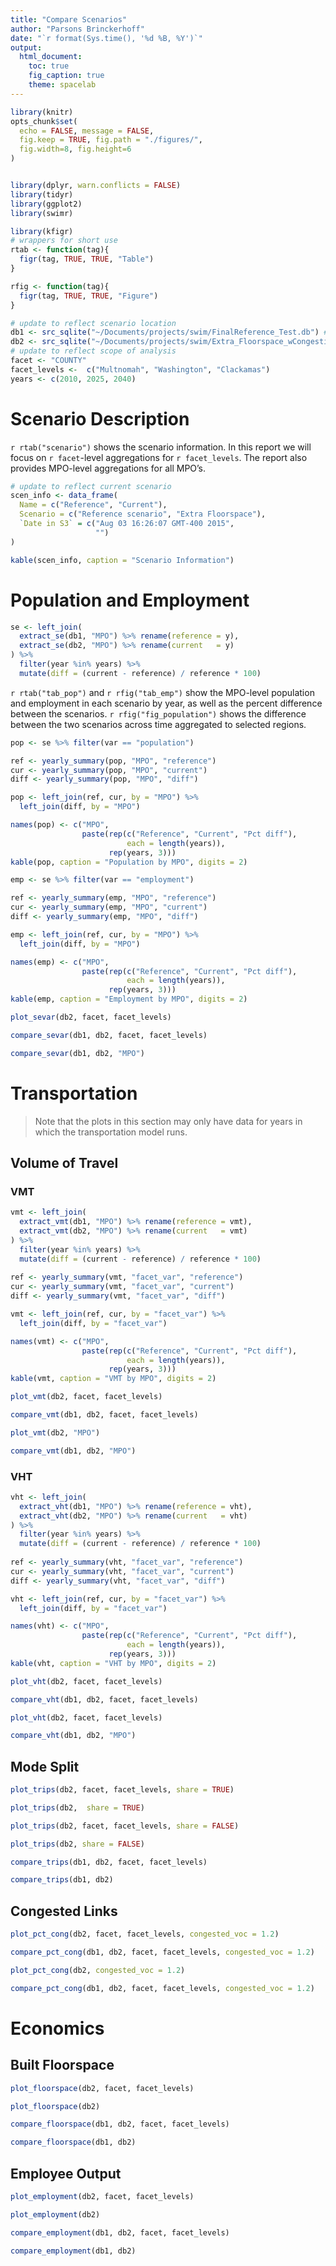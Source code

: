 ```yaml
---
title: "Compare Scenarios"
author: "Parsons Brinckerhoff"
date: "`r format(Sys.time(), '%d %B, %Y')`"
output: 
  html_document:
    toc: true
    fig_caption: true
    theme: spacelab
---
```


```r
library(knitr)
opts_chunk$set(
  echo = FALSE, message = FALSE,
  fig.keep = TRUE, fig.path = "./figures/",
  fig.width=8, fig.height=6
)


library(dplyr, warn.conflicts = FALSE)
library(tidyr)
library(ggplot2)
library(swimr)
```

```r
library(kfigr)
# wrappers for short use
rtab <- function(tag){
  figr(tag, TRUE, TRUE, "Table")
}

rfig <- function(tag){
  figr(tag, TRUE, TRUE, "Figure")
}
```


```r
# update to reflect scenario location
db1 <- src_sqlite("~/Documents/projects/swim/FinalReference_Test.db") # reference
db2 <- src_sqlite("~/Documents/projects/swim/Extra_Floorspace_wCongestion.db") # current
# update to reflect scope of analysis
facet <- "COUNTY" 
facet_levels <-  c("Multnomah", "Washington", "Clackamas")
years <- c(2010, 2025, 2040)
```


# Scenario Description

`r rtab("scenario")` shows the scenario information. 
In this report we will focus on `r facet`-level aggregations for 
`r facet_levels`. The report also provides MPO-level aggregations for all MPO's.

```r
# update to reflect current scenario
scen_info <- data_frame(
  Name = c("Reference", "Current"),
  Scenario = c("Reference scenario", "Extra Floorspace"),
  `Date in S3` = c("Aug 03 16:26:07 GMT-400 2015", 
                   "")
)

kable(scen_info, caption = "Scenario Information")
```


# Population and Employment

```r
se <- left_join(
  extract_se(db1, "MPO") %>% rename(reference = y),
  extract_se(db2, "MPO") %>% rename(current   = y)
) %>%
  filter(year %in% years) %>%
  mutate(diff = (current - reference) / reference * 100)
```

`r rtab("tab_pop")` and `r rfig("tab_emp")` show the MPO-level population and 
employment in each scenario by year, as well as the percent difference between
the scenarios. `r rfig("fig_population")` shows the difference between the two
scenarios across time aggregated to selected regions.

```r
pop <- se %>% filter(var == "population")

ref <- yearly_summary(pop, "MPO", "reference")
cur <- yearly_summary(pop, "MPO", "current")
diff <- yearly_summary(pop, "MPO", "diff")

pop <- left_join(ref, cur, by = "MPO") %>%
  left_join(diff, by = "MPO")

names(pop) <- c("MPO", 
                paste(rep(c("Reference", "Current", "Pct diff"), 
                          each = length(years)),
                      rep(years, 3)))
kable(pop, caption = "Population by MPO", digits = 2)
```

```r
emp <- se %>% filter(var == "employment")

ref <- yearly_summary(emp, "MPO", "reference")
cur <- yearly_summary(emp, "MPO", "current")
diff <- yearly_summary(emp, "MPO", "diff")

emp <- left_join(ref, cur, by = "MPO") %>%
  left_join(diff, by = "MPO")

names(emp) <- c("MPO", 
                paste(rep(c("Reference", "Current", "Pct diff"), 
                          each = length(years)),
                      rep(years, 3)))
kable(emp, caption = "Employment by MPO", digits = 2)
```


```r
plot_sevar(db2, facet, facet_levels)
```


```r
compare_sevar(db1, db2, facet, facet_levels)
```

```r
compare_sevar(db1, db2, "MPO")
```


# Transportation 

> Note that the plots in this section may only have data for years in which the 
transportation model runs.

## Volume of Travel

### VMT
```r
vmt <- left_join(
  extract_vmt(db1, "MPO") %>% rename(reference = vmt),
  extract_vmt(db2, "MPO") %>% rename(current   = vmt)
) %>%
  filter(year %in% years) %>%
  mutate(diff = (current - reference) / reference * 100) 
 
ref <- yearly_summary(vmt, "facet_var", "reference")
cur <- yearly_summary(vmt, "facet_var", "current")
diff <- yearly_summary(vmt, "facet_var", "diff")

vmt <- left_join(ref, cur, by = "facet_var") %>%
  left_join(diff, by = "facet_var")

names(vmt) <- c("MPO", 
                paste(rep(c("Reference", "Current", "Pct diff"), 
                          each = length(years)),
                      rep(years, 3)))
kable(vmt, caption = "VMT by MPO", digits = 2)
```


```r
plot_vmt(db2, facet, facet_levels)
```

```r
compare_vmt(db1, db2, facet, facet_levels)
```

```r
plot_vmt(db2, "MPO")
```

```r
compare_vmt(db1, db2, "MPO")
```


### VHT

```r
vht <- left_join(
  extract_vht(db1, "MPO") %>% rename(reference = vht),
  extract_vht(db2, "MPO") %>% rename(current   = vht)
) %>%
  filter(year %in% years) %>%
  mutate(diff = (current - reference) / reference * 100)
 
ref <- yearly_summary(vht, "facet_var", "reference")
cur <- yearly_summary(vht, "facet_var", "current")
diff <- yearly_summary(vht, "facet_var", "diff")

vht <- left_join(ref, cur, by = "facet_var") %>%
  left_join(diff, by = "facet_var")

names(vht) <- c("MPO", 
                paste(rep(c("Reference", "Current", "Pct diff"), 
                          each = length(years)),
                      rep(years, 3)))
kable(vht, caption = "VHT by MPO", digits = 2)
```


```r
plot_vht(db2, facet, facet_levels)
```

```r
compare_vht(db1, db2, facet, facet_levels)
```

```r
plot_vht(db2, facet, facet_levels)
```

```r
compare_vht(db1, db2, "MPO")
```

## Mode Split
```r
plot_trips(db2, facet, facet_levels, share = TRUE)
```

```r
plot_trips(db2,  share = TRUE)
```

```r
plot_trips(db2, facet, facet_levels, share = FALSE)
```

```r
plot_trips(db2, share = FALSE)
```


```r
compare_trips(db1, db2, facet, facet_levels)
```

```r
compare_trips(db1, db2)
```

## Congested Links

```r
plot_pct_cong(db2, facet, facet_levels, congested_voc = 1.2)
```

```r
compare_pct_cong(db1, db2, facet, facet_levels, congested_voc = 1.2)
```

```r
plot_pct_cong(db2, congested_voc = 1.2)
```

```r
compare_pct_cong(db1, db2, facet, facet_levels, congested_voc = 1.2)
```

# Economics

## Built Floorspace
```r
plot_floorspace(db2, facet, facet_levels)
```

```r
plot_floorspace(db2)
```

```r
compare_floorspace(db1, db2, facet, facet_levels)
```

```r
compare_floorspace(db1, db2)
```

## Employee Output

```r
plot_employment(db2, facet, facet_levels)
```

```r
plot_employment(db2)
```

```r
compare_employment(db1, db2, facet, facet_levels)
```

```r
compare_employment(db1, db2)
```



